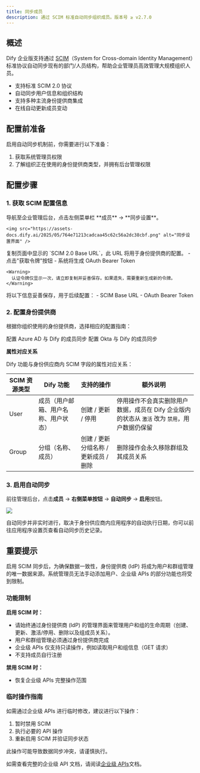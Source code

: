 ```yaml
---
title: 同步成员
description: 通过 SCIM 标准自动同步组织成员。版本号 ≥ v2.7.0
---
```


## 概述

Dify 企业版支持通过 [SCIM](https://scim.cloud/)（System for Cross-domain Identity Management）标准协议自动同步现有的部门/人员结构，帮助企业管理员高效管理大规模组织人员。

- 支持标准 SCIM 2.0 协议
- 自动同步用户信息和组织结构
- 支持多种主流身份提供商集成
- 在线自动更新成员变动

## 配置前准备

启用自动同步机制前，你需要进行以下准备：

1. 获取系统管理员权限
2. 了解组织正在使用的身份提供商类型，并拥有后台管理权限

## 配置步骤

### 1. 获取 SCIM 配置信息

<Steps>
  <Step title="进入同步设置页面">
    导航至企业管理后台，点击左侧菜单栏 **成员** → **同步设置**。

    <img src="https://assets-docs.dify.ai/2025/05/764e71213cadcaa45c62c56a2dc38cbf.png" alt="同步设置界面" />
  </Step>

  <Step title="获取 SCIM 端点 URL">
    复制页面中显示的 `SCIM 2.0 Base URL`，此 URL 将用于身份提供商的配置。
  </Step>

  <Step title="生成认证令牌">
    - 点击"获取令牌"按钮
    - 系统将生成 OAuth Bearer Token
    
    <Warning>
      认证令牌仅显示一次，请立即复制并妥善保存。如果遗失，需要重新生成新的令牌。
    </Warning>
  </Step>

  <Step title="保存配置信息">
    将以下信息妥善保存，用于后续配置：
    - SCIM Base URL
    - OAuth Bearer Token
  </Step>
</Steps>

### 2. 配置身份提供商

根据你组织使用的身份提供商，选择相应的配置指南：

<CardGroup cols={2}>
  <Card title="Azure Active Directory" icon="microsoft" href="./azure">
    配置 Azure AD 与 Dify 的成员同步
  </Card>
  <Card title="Okta" icon="key" href="./okta">
    配置 Okta 与 Dify 的成员同步
  </Card>
</CardGroup>

**属性对应关系**

Dify 功能与身份供应商内 SCIM 字段的属性对应关系：

| SCIM 资源类型 | Dify 功能 | 支持的操作 | 额外说明 |
|----------------|------------------|-------------------------------|--------------------------------------------------------------|
| User           | 成员（用户邮箱、用户名称、用户状态） | 创建 / 更新 / 停用 | 停用操作不会真实删除用户数据，成员在 Dify 企业版内的状态从 `激活` 改为 `禁用`，用户数据仍保留 |
| Group          | 分组（名称、成员）        | 创建 / 更新分组名称 / 更新成员 / 删除 | 删除操作会永久移除群组及其成员关系 |

### 3. 启用自动同步

前往管理后台，点击**成员** → **右侧菜单按钮** → **自动同步** → **启用**按钮。

![](https://assets-docs.dify.ai/2025/05/08d3b05fc5dfaa1eb0a6b8bd523ea5f9.png)

自动同步并非实时进行，取决于身份供应商内应用程序的自动执行日期，你可以前往应用程序设置页查看自动同步历史记录。

## 重要提示

<Info>
  启用 SCIM 同步后，为确保数据一致性，身份提供商 (IdP) 将成为用户和群组管理的唯一数据来源。系统管理员无法手动添加用户、企业级 APIs 的部分功能也将受到限制。
</Info>

### 功能限制

**启用 SCIM 时：**

- 请始终通过身份提供商 (IdP) 的管理界面来管理用户和组的生命周期（创建、更新、激活/停用、删除以及组成员关系）。
- 用户和群组管理必须通过身份提供商完成
- 企业级 APIs 仅支持只读操作，例如读取用户和组信息（GET 请求）
- 不支持成员自行注册

**禁用 SCIM 时：**

- 恢复企业级 APIs 完整操作范围

### 临时操作指南

如需通过企业级 APIs 进行临时修改，建议进行以下操作：

1. 暂时禁用 SCIM
2. 执行必要的 API 操作
3. 重新启用 SCIM 并验证同步状态

<Warning>
  此操作可能导致数据同步冲突，请谨慎执行。
</Warning>

如需查看完整的企业级 API 文档，请阅读[企业级 APIs](/zh-cn/administrator-guide/admin-apis)文档。

